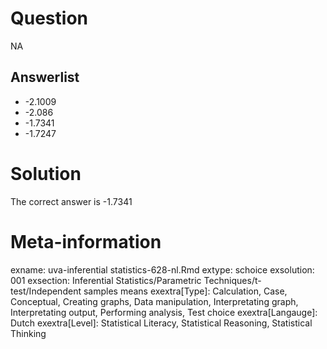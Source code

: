 Question
========

NA

Answerlist
----------
* -2.1009
* -2.086
* -1.7341
* -1.7247

Solution
========

The correct answer is  -1.7341 

Meta-information
================
exname: uva-inferential statistics-628-nl.Rmd 
extype: schoice 
exsolution: 001 
exsection: Inferential Statistics/Parametric Techniques/t-test/Independent samples means
exextra[Type]: Calculation, Case, Conceptual, Creating graphs, Data manipulation, Interpretating graph, Interpretating output, Performing analysis, Test choice 
exextra[Langauge]: Dutch 
exextra[Level]: Statistical Literacy, Statistical Reasoning, Statistical Thinking 
